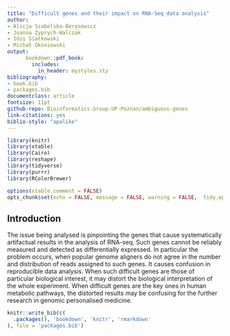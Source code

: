 ```yaml
--- 
title: "Difficult genes and their impact on RNA-Seq data analysis"
author:
- Alicja Szabelska-Beręsewicz
- Joanna Zyprych-Walczak
- Idzi Siatkowski
- Michał Okoniewski
output: 
      bookdown::pdf_book:
        includes:
          in_header: mystyles.sty
bibliography:
- book.bib
- packages.bib
documentclass: article
fontsize: 11pt
github-repo: Bioinformatics-Group-UP-Poznan/ambiguous-genes 
link-citations: yes
biblio-style: "apalike"
---
```



```r
library(knitr)
library(xtable)
library(Cairo)
library(reshape)
library(tidyverse)
library(purrr)
library(RColorBrewer)
```

```r
options(xtable.comment = FALSE)
opts_chunk$set(echo = FALSE, message = FALSE, warning = FALSE,  tidy.opts = list(width.cutoff=60), tidy=TRUE, fig.width = 6, fig.height = 4.13, dpi = 300)
```

## Introduction

The issue being analysed is pinpointing the genes that cause systematically artifactual results in the analysis of RNA-seq. Such genes cannot be reliably measured and detected as differentially expressed. In particular the problem occurs, when popular genome aligners do not agree in the number and distribution of reads assigned to such genes. It causes confusion in reproducible data analysis. When such difficult genes are those of particular biological interest, it may distort the biological interpretation of the whole experiment. When difficult genes are the key ones in human metabolic pathways, the distorted results may be confusing for the further research in genomic personalised medicine.


```r
knitr::write_bib(c(
  .packages(), 'bookdown', 'knitr', 'rmarkdown'
), file = 'packages.bib')
```

